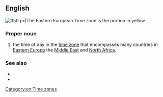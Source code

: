 ==English==
[[Image:Time zones of Europe (Crimea disputed).svg|thumb|right|350 px|The Eastern European Time zone is the portion in yellow.]]
{{wikipedia}}

===Proper noun===
{{en-proper noun|head=[[eastern|Eastern]] [[European]] [[time|Time]]}}

# the time of day in the [[time zone]] that encompasses many countries in [[Eastern Europe]] the [[Middle East]] and [[North Africa]].

===See also===
* {{l|en|EET}}
* {{l|en|EEST}}

[[Category:en:Time zones]]
